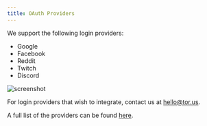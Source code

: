 ```yaml
---
title: OAuth Providers
---
```


We support the following login providers:

- Google
- Facebook
- Reddit
- Twitch
- Discord

![screenshot](/contents/screenshot-2020-01-02-at-4.58.56-pm.png)

For login providers that wish to integrate, contact us at hello@tor.us.

A full list of the providers can be found
[here](../../direct-auth/supported-authenticators-verifiers).
